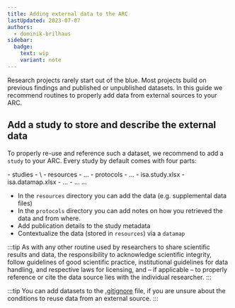 ```yaml
---
title: Adding external data to the ARC
lastUpdated: 2023-07-07
authors:
  - dominik-brilhaus
sidebar:
  badge:
    text: wip
    variant: note
---
```


Research projects rarely start out of the blue. Most projects build on previous findings and published or unpublished datasets.
In this guide we recommend routines to properly add data from external sources to your ARC.

## Add a study to store and describe the external data

To properly re-use and reference such a dataset, we recommend to add a `study` to your ARC. Every study by default comes with four parts:


<FileTree>
- studies
  - \<study_name\>
    - resources
      - ...
    - protocols
      - ... 
    - isa.study.xlsx
    - isa.datamap.xlsx
  - ...
- ...
...
</FileTree>

- In the `resources` directory you can add the data (e.g. supplemental data files)
- In the `protocols` directory you can add notes on how you retrieved the data and from where.
- Add publication details to the study metadata
- Contextualize the data (stored in `resources`) via a `datamap`


:::tip
As with any other routine used by researchers to share scientific results and data, the responsibility to acknowledge scientific integrity, follow guidelines of good scientific practice, institutional guidelines for data handling, and respective laws for licensing, and &ndash; if applicable  &ndash; to properly reference or cite the data source lies with the individual researcher.
:::

:::tip
You can add datasets to the [.gitignore](../arc-gitignore) file, if you are unsure about the conditions to reuse data from an external source. 
:::